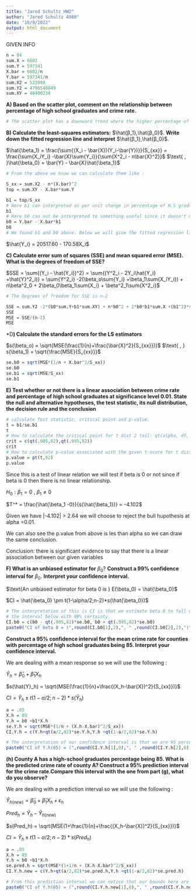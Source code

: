 ---
title: "Jared Schultz HW2"
author: "Jared Schultz 4980"
date: "10/9/2022"
output: html_document
---
GIVEN INFO
```{r}
n = 84
sum.X = 6602
sum.Y = 597341
X.bar = 6602/n
Y.bar = 597341/n
sum.X2 = 522098
sum.Y2 = 4796548849
sum.XY = 46400230
```



**A) Based on the scatter plot, comment on the relationship between percentage of high school graduates and crime rate.**

```{r}
# The scatter plot has a downward trend where the higher percentage of H.S grads the lower the crime rate.
```


**B) Calculate the least-squares estimators:** $\hat{β_1},\hat{β_0}$. **Write down the fitted regression line and interpret** $\hat{β_1},\hat{β_0}$.

$\hat{\beta_1} = \frac{\sum{(X_i - \bar{X})(Y_i-\bar{Y})}}{S_{xx}} = \frac{\sum{X_iY_i} -\bar{X}\sum{Y_i}}{\sum{X^2_i - n\bar{X}^2}}$ $\text{ , }\hat{\beta_0} = \bar{Y} - \bar{X}\hat{\beta_1}$
```{r}
# From the above we know we can calculate them like :

S_xx = sum.X2 - n*(X.bar)^2
top = sum.XY - X.bar*sum.Y

b1 = top/S_xx
# Here b1 can interpreted as per unit change in percentage of H.S grads the number of crimes/100,000 lowers by 170. 
b1
# Here b0 can not be interpreted to something useful since it doesn't make sense for a school to have a 0% graduation rate. Our lowest value in the data set seems to be about 60%.
b0 = Y.bar - X.bar*b1
b0
# We found b1 and b0 above. Below we will give the fitted regression line
```
$\hat{Y_i} = 20517.60 - 170.58X_i$


**C) Calculate error sum of squares (SSE) and mean squared error (MSE). What is the degrees of freedom of SSE?**


$SSE = \sum{(Y_i - \hat{Y_i})^2} = \sum{(Y^2_i - 2Y_i\hat{Y_i} +\hat{Y}^2_i)} = \sum{Y^2_i} -2(\beta_o\sum{Y_i} +\beta_1\sum{X_iY_i}) + n\beta^2_0 + 2\beta_0\beta_1\sum{X_i} + \beta^2_1\sum{X^2_i}$

```{r}
# The Degrees of freedom for SSE is n-2

SSE = sum.Y2 -2*(b0*sum.Y+b1*sum.XY) + n*b0^2 + 2*b0*b1*sum.X +(b1^2)*sum.X2
SSE
MSE = SSE/(n-2)
MSE
```

*D**) Calculate the standard errors for the LS estimators**

$s(\beta_o) = \sqrt{MSE(\frac{1}{n}+\frac{\bar{X}^2}{S_{xx}})}$ $\text{ , } s(\beta_1) = \sqrt{\frac{MSE}{S_{xx}}}$

```{r}
se.b0 = sqrt(MSE*(1/n + X.bar^2/S_xx))
se.b0
se.b1 = sqrt(MSE/S_xx)
se.b1
```

**E) Test whether or not there is a linear association between crime rate and percentage**
**of high school graduates at significance level 0.01. State the null and alternative hypotheses, the test statistic, its null distribution, the decision rule and the conclusion**

```{r}
# calculate Test statistic, critical point and p-value.
t = b1/se.b1
t
# How to calculate the critical point for t dist 2 tail: qt(alpha, df, lower.tail=TRUE)
crit = c(qt(.005,82),qt(.995,82))
crit
# How to calculate p-value associated with the given t-score for t dist :pt(t-score, df, lower.tail = TRUE)
p.value = pt(t,82)
p.value
```



$\text{Since this is a test of linear relation we will test if beta is 0 or not since if beta is 0 then there is no linear relationship.}$

$H_0 : \beta_1 = 0 \text{ , } \beta_1 \ne 0$

$T^* = \frac{\hat{\beta_1 -0}}{s(\hat{\beta_1})} = -4.102$

$\text{Given we have |-4.102| > 2.64 we will choose to reject the bull hupothesis at alpha =0.01.}$

$\text{We can also see the p.value from above is les than alpha so we can draw the same conclusion.}$

$\text{Conclusion: there is significant evidence to say that there is a linear association between our given variables}$

**F) What is an unbiased estimator for** $\beta_0$? **Construct a 99% confidence interval for** $\beta_0$. **Interpret your confidence interval.**

$\text{An unbiased estimator for beta 0 is } E(\beta_0) = \hat{\beta_0}$

$CI = \hat{\beta_0} \pm t(1-\alpha/2;n-2)*s(\hat{\beta_0})$

```{r}
# The interpretation of this is CI is that we estimate beta 0 to fall within
# the interval below with 99% certainty.
CI.b0 = c(b0 - qt(.995,82)*se.b0, b0 + qt(.995,82)*se.b0)
paste0("CI of beta 0 = (",round(CI.b0[1],2),", " ,round(CI.b0[2],2),")")

```
**Construct a 95% confidence interval for the mean crime rate for counties with percentage of high school graduates being 85. Interpret your confidence interval.**

$\text{We are dealing with a mean response so we will use the following :}$

$\hat{Y}_h = \hat{\beta}_0+\hat{\beta}_1X_h$

$s(\hat{Y}_h) = \sqrt{MSE(\frac{1}{n}+\frac{(X_h-\bar{X})^2}{S_{xx}})}$

$CI = \hat{Y}_h \pm t(1-\alpha/2;n-2)*s(\hat{Y}_h)$

```{r}
a = .05
X.h = 85
Y.h = b0 +b1*X.h
se.Y.h = sqrt(MSE*(1/n + (X.h-X.bar)^2/S_xx))
CI.Y.h = c(Y.h+qt(a/2,82)*se.Y.h,Y.h +qt(1-a/2,82)*se.Y.h)

# The interpretation of our confidence interval is that we are 95 percent confident that a high school with an 85% graduation rate will have between 5282 to  6755 crimes per a population of 100,000 people.
paste0("CI of Y.h(85) = (",round(CI.Y.h[1],0),", " ,round(CI.Y.h[2],0),")")

```

**(h) County A has a high-school graduates percentage being 85. What is the predicted crime rate of county A? Construct a 95% prediction interval for the crime rate.****Compare this interval with the one from part (g), what do you observe?**

$\text{We are dealing with a prediction interval so we will use the following :}$

$\hat{Y}_{h(new)} = \hat{\beta}_0+\hat{\beta}_1X_h + \epsilon_h$

$Pred_h = \hat{Y}_h - \hat{Y}_{h(new)}$

$s(Pred_h) = \sqrt{MSE(1+\frac{1}{n}+\frac{(X_h-\bar{X})^2}{S_{xx}})}$

$CI = \hat{Y}_h \pm t(1-\alpha/2;n-2)*s(Pred_h)$

```{r}
a = .05
X.h = 85
Y.h = b0 +b1*X.h
se.pred.h = sqrt(MSE*(1+1/n + (X.h-X.bar)^2/S_xx))
CI.Y.h.new = c(Y.h+qt(a/2,82)*se.pred.h,Y.h +qt(1-a/2,82)*se.pred.h)

# From this prediction interval we can notice that our bounds here are much larger than our confidence interval. To make predictions for observations outside of data set our information bcomes less accurate.
paste0("CI of Y.h(85) = (",round(CI.Y.h.new[1],0),", " ,round(CI.Y.h.new[2],0),")")

```
